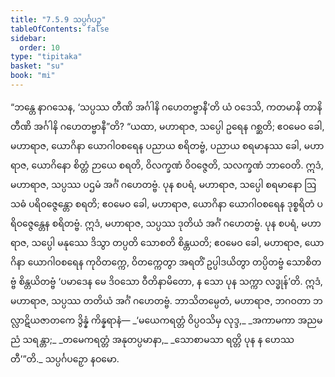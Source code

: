 ```yaml
---
title: "7.5.9 သပ္ပင်္ဂပဉှ"
tableOfContents: false
sidebar:
  order: 10
type: "tipitaka"
basket: "su"
book: "mi"
---
```



<DynamicBreadcrumb />

<Division number="273" book="mi">

<Paragraph number="1923" book="mi">
“ဘန္တေ နာဂသေန, ‘သပ္ပဿ တီဏိ အင်္ဂါနိ ဂဟေတဗ္ဗာနီ’တိ ယံ ဝဒေသိ, ကတမာနိ တာနိ တီဏိ အင်္ဂါနိ ဂဟေတဗ္ဗာနီ”တိ? “ယထာ, မဟာရာဇ, သပ္ပေါ ဥရေန ဂစ္ဆတိ; ဧဝမေဝ ခေါ, မဟာရာဇ, ယောဂိနာ ယောဂါဝစရေန ပညာယ စရိတဗ္ဗံ, ပညာယ စရမာနဿ ခေါ, မဟာရာဇ, ယောဂိနော စိတ္တံ ဉာယေ စရတိ, ဝိလက္ခဏံ ဝိဝဇ္ဇေတိ, သလက္ခဏံ ဘာဝေတိ. ဣဒံ, မဟာရာဇ, သပ္ပဿ ပဌမံ အင်္ဂံ ဂဟေတဗ္ဗံ.
</Paragraph>

<Paragraph number="1924" book="mi">
ပုန စပရံ, မဟာရာဇ, သပ္ပေါ စရမာနော ဩသဓံ ပရိဝဇ္ဇေန္တော စရတိ; ဧဝမေဝ ခေါ, မဟာရာဇ, ယောဂိနာ ယောဂါဝစရေန ဒုစ္စရိတံ ပရိဝဇ္ဇေန္တေန စရိတဗ္ဗံ. ဣဒံ, မဟာရာဇ, သပ္ပဿ ဒုတိယံ အင်္ဂံ ဂဟေတဗ္ဗံ.
</Paragraph>

<Paragraph number="1925" book="mi">
ပုန စပရံ, မဟာရာဇ, သပ္ပေါ မနုဿေ ဒိသွာ တပ္ပတိ သောစတိ စိန္တယတိ; ဧဝမေဝ ခေါ, မဟာရာဇ, ယောဂိနာ ယောဂါဝစရေန ကုဝိတက္ကေ, ဝိတက္ကေတွာ အရတိံ ဥပ္ပါဒယိတွာ တပ္ပိတဗ္ဗံ သောစိတဗ္ဗံ စိန္တယိတဗ္ဗံ ‘ပမာဒေန မေ ဒိဝသော ဝီတိနာမိတော, န သော ပုန သက္ကာ လဒ္ဓုန်’တိ. ဣဒံ, မဟာရာဇ, သပ္ပဿ တတိယံ အင်္ဂံ ဂဟေတဗ္ဗံ. ဘာသိတမ္ပေတံ, မဟာရာဇ, ဘဂဝတာ ဘလ္လာဋိယဇာတကေ ဒွိန္နံ ကိန္နရာနံ—
</Paragraph>

<Paragraph number="1926" type="verses" book="mi">
_‘မယေကရတ္တံ ဝိပ္ပဝသိမှ လုဒ္ဒ,_  
_အကာမကာ အညမညံ သရန္တာ;_  
_တမေကရတ္တံ အနုတပ္ပမာနာ,_  
_သောစာမသာ ရတ္တိ ပုန န ဟေဿတီ’”တိ._  


</Paragraph>
</Division>

<Paragraph number="1927" type="center" book="mi">
သပ္ပင်္ဂပဉှော နဝမော.
</Paragraph>